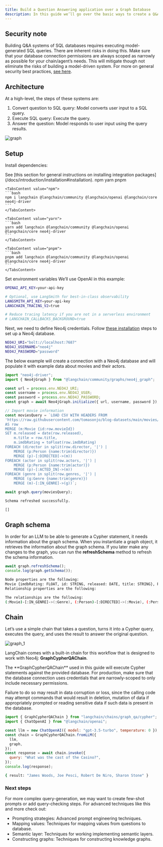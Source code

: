 ```yaml
---
title: Build a Question Answering application over a Graph Database
description: In this guide we’ll go over the basic ways to create a Q&A chain over a graph database. These systems will allow us to ask a question about the data in a graph database and get back a natural language answer.
---
```


## Security note

Building Q&A systems of SQL databases requires executing model-generated SQL queries. There are inherent risks in doing this. Make sure that your database connection permissions are always scoped as narrowly as possible for your chain/agent’s needs. This will mitigate though not eliminate the risks of building a model-driven system. For more on general security best practices, [see here](/docs/security).

## Architecture

At a high-level, the steps of these systems are:

1. Convert question to SQL query: Model converts user input to a SQL query.
2. Execute SQL query: Execute the query.
3. Answer the question: Model responds to user input using the query results.

![graph](/images/graph.png "graph")

## Setup

Install dependencies:

<Note title="TIP" type="success">
  See [this section for general instructions on installing integration
  packages](/docs/introduction/installation#installation).
</Note>

<Tabs defaultValue="npm" className="pt-5 pb-1">
    <TabsList className="">
    <TabsTrigger value="npm">npm</TabsTrigger>
    <TabsTrigger value="yarn">yarn</TabsTrigger>
    <TabsTrigger value="pnpm">pnpm</TabsTrigger>
    </TabsList>

    <TabsContent value="npm">
    ```bash
    npm i langchain @langchain/community @langchain/openai @langchain/core neo4j-driver
    ```
    </TabsContent>

    <TabsContent value="yarn">
    ```bash
    yarn add langchain @langchain/community @langchain/openai @langchain/core neo4j-driver
    ```
    </TabsContent>

    <TabsContent value="pnpm">
    ```bash
    pnpm add langchain @langchain/community @langchain/openai @langchain/core neo4j-driver
    ```
    </TabsContent>

</Tabs>

Set environment variables
We’ll use OpenAI in this example:

```bash
OPENAI_API_KEY=your-api-key

# Optional, use LangSmith for best-in-class observability
LANGSMITH_API_KEY=your-api-key
LANGCHAIN_TRACING_V2=true

# Reduce tracing latency if you are not in a serverless environment
# LANGCHAIN_CALLBACKS_BACKGROUND=true
```

Next, we need to define Neo4j credentials. Follow [these installation](https://neo4j.com/docs/operations-manual/current/installation/) steps to set up a Neo4j database.

```bash
NEO4J_URI="bolt://localhost:7687"
NEO4J_USERNAME="neo4j"
NEO4J_PASSWORD="password"
```

The below example will create a connection with a Neo4j database and will populate it with example data about movies and their actors.

```jsx {0} showLineNumbers
import "neo4j-driver";
import { Neo4jGraph } from "@langchain/community/graphs/neo4j_graph";

const url = process.env.NEO4J_URI;
const username = process.env.NEO4J_USER;
const password = process.env.NEO4J_PASSWORD;
const graph = await Neo4jGraph.initialize({ url, username, password });

// Import movie information
const moviesQuery = `LOAD CSV WITH HEADERS FROM 
'https://raw.githubusercontent.com/tomasonjo/blog-datasets/main/movies/movies_small.csv'
AS row
MERGE (m:Movie {id:row.movieId})
SET m.released = date(row.released),
    m.title = row.title,
    m.imdbRating = toFloat(row.imdbRating)
FOREACH (director in split(row.director, '|') | 
    MERGE (p:Person {name:trim(director)})
    MERGE (p)-[:DIRECTED]->(m))
FOREACH (actor in split(row.actors, '|') | 
    MERGE (p:Person {name:trim(actor)})
    MERGE (p)-[:ACTED_IN]->(m))
FOREACH (genre in split(row.genres, '|') | 
    MERGE (g:Genre {name:trim(genre)})
    MERGE (m)-[:IN_GENRE]->(g))`;

await graph.query(moviesQuery);
````

```bash
Schema refreshed successfully.
```

```bash
[]
```

## Graph schema

In order for an LLM to be able to generate a Cypher statement, it needs information about the graph schema. When you instantiate a graph object, it retrieves the information about the graph schema. If you later make any changes to the graph, you can run the **refreshSchema** method to refresh the schema information.

```jsx {0} showLineNumbers
await graph.refreshSchema();
console.log(graph.getSchema());
````

```bash
Node properties are the following:
Movie {imdbRating: FLOAT, id: STRING, released: DATE, title: STRING}, Person {name: STRING}, Genre {name: STRING}
Relationship properties are the following:

The relationships are the following:
(:Movie)-[:IN_GENRE]->(:Genre), (:Person)-[:DIRECTED]->(:Movie), (:Person)-[:ACTED_IN]->(:Movie)
```

## Chain

Let’s use a simple chain that takes a question, turns it into a Cypher query, executes the query, and uses the result to answer the original question.

![graph_1](/images/graph_1.png "graph_1")

LangChain comes with a built-in chain for this workflow that is designed to work with Neo4j: **GraphCypherQAChain**.

<Note title="Danger" type="danger">
The **GraphCypherQAChain** used in this guide will execute Cypher statements against the provided database. For production, make sure that the database connection uses credentials that are narrowly-scoped to only include necessary permissions.

Failure to do so may result in data corruption or loss, since the calling code may attempt commands that would result in deletion, mutation of data if appropriately prompted or reading sensitive data if such data is present in the database.
</Note>

```jsx {0} showLineNumbers
import { GraphCypherQAChain } from "langchain/chains/graph_qa/cypher";
import { ChatOpenAI } from "@langchain/openai";

const llm = new ChatOpenAI({ model: "gpt-3.5-turbo", temperature: 0 });
const chain = GraphCypherQAChain.fromLLM({
  llm,
  graph,
});
const response = await chain.invoke({
  query: "What was the cast of the Casino?",
});
console.log(response);
````

```bash
{ result: "James Woods, Joe Pesci, Robert De Niro, Sharon Stone" }
```

### Next steps

For more complex query-generation, we may want to create few-shot prompts or add query-checking steps. For advanced techniques like this and more check out:

- Prompting strategies: Advanced prompt engineering techniques.
- Mapping values: Techniques for mapping values from questions to database.
- Semantic layer: Techniques for working implementing semantic layers.
- Constructing graphs: Techniques for constructing knowledge graphs.
